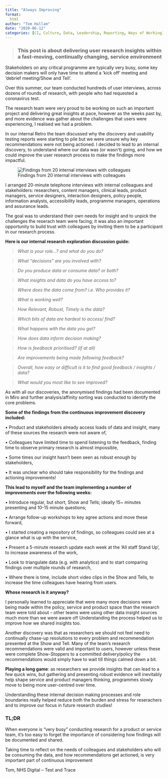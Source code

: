 ```yaml
---
title: "Always Improving"
format:
  html
author: "Tom Hallam"
date: "2020-06-12"
categories: [CI, Culture, Data, Leadership, Reporting, Ways of Working]
---
```


> ### This post is about delivering user research insights within a fast-moving, continually changing, service environment

Stakeholders on any critical programme are typically very busy, some key decision makers will only have time to attend a ‘kick off’ meeting and ‘debrief meeting/Show and Tell’.

Over this summer, our team conducted hundreds of user interviews, across dozens of rounds of research, with people who had requested a coronavirus test.
 
The research team were very proud to be working on such an important project and delivering great insights at pace, however as the weeks past by, and more evidence was gather about the challenges that users were experiencing, I realised we had a problem.

In our internal Retro the team discussed why the discovery and usability testing reports were starting to pile but we were unsure why key recommendations were not being actioned. I decided to lead to an internal discovery, to understand where our data was (or wasn’t) going, and how we could improve the user research process to make the findings more impactful.

![Findings from 20 internal interviews with colleagues](continuous-improvement-discovery.png)

I arranged 20-minute telephone interviews with internal colleagues and stakeholders: researchers, content managers, clinical leads, product managers, service designers, interaction designers, policy people, information analysts, accessibility leads, programme managers, operations and assurance leads.

The goal was to understand their own needs for insight and to unpick the challenges the reserach team were facing; it was also an important opportunity to build trust with colleagues by inviting them to be a participant in our research process.

**Here is our internal research exploration discussion guide:**

> *What is your role…? and what do you do?*

> *What “decisions” are you involved with?*

> *Do you produce data or consume data? or both?*

> *What insights and data do you have access to?*

> *Where does the data come from? i.e. Who provides it?*

> *What is working well?*

> *How Relevant, Robust, Timely is the data?*

> *Which bits of data are hardest to access/ find?*

> *What happens with the data you get?*

> *How does data inform decision making?*

> *How is feedback prioritised? (if at all)*

> *Are improvements being made following feedback?*

> *Overall, how easy or difficult is it to find good feedback / insights / data?*

> *What would you most like to see improved?*


As with all our discoveries, the anonymised findings had been documented in Miro and further analysis/affinity sorting was conducted to identify the core problems.


**Some of the findings from the continuous improvement discovery included:**

  •	Product and stakeholders already access loads of data and insight, many of these sources the research were not aware of,

  •	Colleagues have limited time to spend listening to the feedback, finding time to observe primary research is almost impossible,

  •	Some times our insight hasn’t been seen as robust enough by stakeholders,

  •	It was unclear who should take responsibility for the findings and actioning improvements!


**This lead to myself and the team implementing a number of improvements over the following weeks:**

•	Introduce regular, but short, Show and Tells; ideally 15~ minutes presenting and 10-15 minute questions;

•	Arrange follow-up workshops to key agree actions and move these forward,

•	I started creating a repository of findings, so colleagues could see at a glance what is up with the service,

•	Present a 5-minute research update each week at the ‘All staff Stand Up’, to increase awareness of the work,

•	Look to triangulate data (e.g. with analytics) and to start comparing findings over multiple rounds of research,

•	Where there is time, include short video clips in the Show and Tells, to increase the time colleagues have hearing from users.


**Whose research is it anyway?**

I personally learned to appreciate that were many more decisions were being made within the policy, service and product space than the research team were told about – other teams were using other data insight sources much more than we were aware of! Understanding the process helped us to improve how we shared insights too.

Another discovery was that as researchers we should not feel need to continually chase-up resolutions to every problem and recommendation presented at the Show and Tell.
Many of the team’s research recommendations were valid and important to users, however unless these were complete Show-Stoppers to a committed delivery/policy the recommendations would simply have to wait till things calmed down a bit.

**Playing a long game**: as researchers we provide insights that can lead to a few quick wins, but gathering and presenting robust evidence will inevitably help shape service and product managers thinking, programmes slowly move to being more user-centred over time.

Understanding these internal decision making processes and role boundaries really helped reduce both the burden and stress for reserachers and to improve our focus in future research studies!


### TL;DR

When everyone is “very busy” conducting research for a product or service team, it’s too easy to forget the importance of considering how findings will be documented and shared. 

Taking time to reflect on the needs of colleagues and stakeholders who will be consuming the data, and how recommendations get actioned, is very important part of continuous improvement

Tom, NHS Digital – Test and Trace

